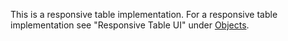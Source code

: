 
This is a responsive table implementation. For a responsive table implementation see "Responsive Table UI" under [Objects](/objects).

<Snippet snippet={snippet} component={TableDefault} />